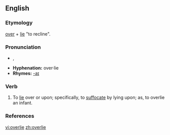 ==English==

===Etymology===
[[over]] + [[lie#Etymology 1|lie]] "to recline".

===Pronunciation===
*{{IPA|/ˌoʊvɚˈlaɪ/}}, {{SAMPA|/%oUv@`"laI/}}
*'''Hyphenation:''' over·lie
*'''Rhymes:''' [[Rhymes:English:-aɪ|-aɪ]]

===Verb===
{{irregverb|'''to overlie'''|'''[[overlies]]'''|'''[[overlay]]'''|'''[[overlain]]'''|'''[[overlying]]'''}}

# To [[lie]] over or upon; specifically, to [[suffocate]] by lying upon; as, to overlie an infant.

===References===
{{R:Century 1911}}
{{R:Webster 1913}}

[[vi:overlie]]
[[zh:overlie]]